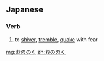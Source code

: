==Japanese==

===Verb===
{{ja-verb|type=1}}

# {{ja-def|戦く}} to [[shiver]], [[tremble]], [[quake]] with fear

[[mg:おののく]]
[[zh:おののく]]